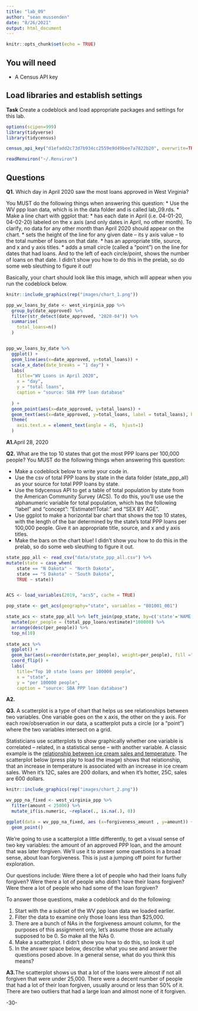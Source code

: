 ```yaml
---
title: "lab_09"
author: "sean mussenden"
date: "8/26/2021"
output: html_document
---
```


```r
knitr::opts_chunk$set(echo = TRUE)
```

## You will need

* A Census API key

## Load libraries and establish settings

**Task** Create a codeblock and load appropriate packages and settings for this lab.

```r
options(scipen=999)
library(tidyverse)
library(tidycensus)

census_api_key("d1efadd2c73d7b934cc2559e9d49bee7a7822b20", overwrite=TRUE, install=TRUE)

readRenviron("~/.Renviron")
```

## Questions

**Q1.** Which day in April 2020 saw the most loans approved in West Virginia? 

You MUST do the following things when answering this question:
* Use the WV ppp loan data, which is in the data folder and is called lab_09.rds.
* Make a line chart with ggplot that:
  * has each date in April (i.e. 04-01-20, 04-02-20) labeled on the x axis (and only dates in April, no other month). To clarify, no data for any other month than April 2020 should appear on the chart. 
  * sets the height of the line for any given date -- its y axis value -- to the total number of loans on that date.
  * has an appropriate title, source, and x and y axis titles. 
  * adds a small circle (called a "point") on the line for dates that had loans. And to the left of each circle/point, shows the number of loans on that date.  I didn't show you how to do this in the prelab, so do some web sleuthing to figure it out! 

Basically, your chart should look like this image, which will appear when you run the codeblock below. 

```r
knitr::include_graphics(rep("images/chart_1.png"))
```

```r
ppp_wv_loans_by_date <- west_virginia_ppp %>%
  group_by(date_approved) %>%
  filter(str_detect(date_approved, "2020-04")) %>%
  summarise(
    total_loans=n()
  )


ppp_wv_loans_by_date %>%
  ggplot() + 
  geom_line(aes(x=date_approved, y=total_loans)) +
  scale_x_date(date_breaks = "1 day") +
  labs(
    title="WV Loans in April 2020",
    x = "day",
    y = "total loans",
    caption = "source: SBA PPP loan database"
    
  ) +
  geom_point(aes(x=date_approved, y=total_loans)) +
  geom_text(aes(x=date_approved, y=total_loans, label = total_loans), hjust=1) +
  theme(
    axis.text.x = element_text(angle = 45,  hjust=1)
  )
```
**A1.**April 28, 2020

**Q2.** What are the top 10 states that got the most PPP loans per 100,000 people? You MUST do the following things when answering this question:

* Make a codeblock below to write your code in.
* Use the csv of total PPP loans by state in the data folder (state_ppp_all) as your source for total PPP loans by state.  
* Use the tidycensus API to get a table of total population by state from the American Community Survey (ACS). To do this, you'll use use the alphanumeric variable for total population, which has the following "label" and "concept": "Estimate!!Total:" and "SEX BY AGE".  
* Use ggplot to make a horizontal bar chart that shows the top 10 states, with the length of the bar determined by the state's total PPP loans per 100,000 people. Give it an appropriate title, source, and x and y axis titles. 
* Make the bars on the chart blue! I didn't show you how to do this in the prelab, so do some web sleuthing to figure it out.  

```r
state_ppp_all <- read_csv("data/state_ppp_all.csv") %>%
mutate(state = case_when(
    state == "N Dakota" ~ "North Dakota",
    state == "S Dakota" ~ "South Dakota",
    TRUE ~ state))


ACS <- load_variables(2019, "acs5", cache = TRUE)

pop_state <- get_acs(geography="state", variables = "B01001_001")

state_acs <- state_ppp_all %>% left_join(pop_state, by=c('state'='NAME')) %>%
  mutate(per_people = (total_ppp_loans/estimate)*100000) %>%
  arrange(desc(per_people)) %>%
  top_n(10)
  
state_acs %>%
  ggplot() +
  geom_bar(aes(x=reorder(state,per_people), weight=per_people), fill ="blue") +
  coord_flip() +
  labs(
    title="Top 10 state loans per 100000 people",
    x = "state",
    y = "per 100000 people",
    caption = "source: SBA PPP loan database")

```

**A2.** 

**Q3.**  A scatterplot is a type of chart that helps us see relationships between two variables. One variable goes on the x axis, the other on the y axis.  For each row/observation in our data, a scatterplot puts a circle (or a "point") where the two variables intersect on a grid. 

Statisticians use scatterplots to show graphically whether one variable is correlated -- related, in a statistical sense -- with another variable.  A classic example is the [relationship between ice cream sales and temperature](https://www.mathsisfun.com/data/scatter-xy-plots.html).  The scatterplot below (press play to load the image) shows that relationship, that an increase in temperature is associated with an increase in ice cream sales. When it's 12C, sales are 200 dollars, and when it's hotter, 25C, sales are 600 dollars.

```r
knitr::include_graphics(rep("images/chart_2.png"))
```

```r
wv_ppp_na_fixed <- west_virginia_ppp %>%
  filter(amount < 25000) %>%
  mutate_if(is.numeric, ~replace(., is.na(.), 0))

ggplot(data = wv_ppp_na_fixed, aes (x=forgiveness_amount , y=amount)) +
  geom_point()
```

We're going to use a scatterplot a little differently, to get a visual sense of two key variables: the amount of an approved PPP loan, and the amount that was later forgiven. We'll use it to answer some questions in a broad sense, about loan forgiveness.  This is just a jumping off point for further exploration. 

Our questions include: Were there a lot of people who had their loans fully forgiven?  Were there a lot of people who didn't have their loans forgiven? Were there a lot of people who had some of the loan forgiven? 

To answer those questions, make a codeblock and do the following:

1. Start with the a subset of the WV ppp loan data we loaded earlier.
2. Filter the data to examine only those loans less than $25,000.
3. There are a bunch of NAs in the forgiveness amount column, for the purposes of this assignment only, let's assume those are actually supposed to be 0. So make all the NAs 0. 
4. Make a scatterplot. I didn't show you how to do this, so look it up! 
5. In the answer space below, describe what you see and answer the questions posed above.  In a general sense, what do you think this means?  

**A3.**The scatterplot shows us that a lot of the loans were almost if not all forgiven that were under 25,000. There were a decent number of people that had a lot of their loan forgiven, usually around or less than 50% of it. There are two outliers that had a large loan and almost none of it forgiven.   


-30-
